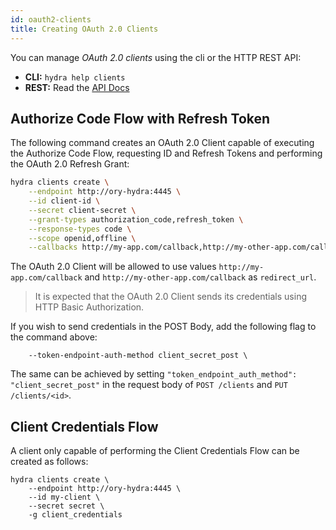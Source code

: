 ```yaml
---
id: oauth2-clients
title: Creating OAuth 2.0 Clients
---
```


You can manage _OAuth 2.0 clients_ using the cli or the HTTP REST API:

- **CLI:** `hydra help clients`
- **REST:** Read the [API Docs](../reference/api.mdx)

## Authorize Code Flow with Refresh Token

The following command creates an OAuth 2.0 Client capable of executing the
Authorize Code Flow, requesting ID and Refresh Tokens and performing the OAuth
2.0 Refresh Grant:

```sh
hydra clients create \
    --endpoint http://ory-hydra:4445 \
    --id client-id \
    --secret client-secret \
    --grant-types authorization_code,refresh_token \
    --response-types code \
    --scope openid,offline \
    --callbacks http://my-app.com/callback,http://my-other-app.com/callback
```

The OAuth 2.0 Client will be allowed to use values `http://my-app.com/callback`
and `http://my-other-app.com/callback` as `redirect_url`.

> It is expected that the OAuth 2.0 Client sends its credentials using HTTP
> Basic Authorization.

If you wish to send credentials in the POST Body, add the following flag to the
command above:

```
    --token-endpoint-auth-method client_secret_post \
```

The same can be achieved by setting
`"token_endpoint_auth_method": "client_secret_post"` in the request body of
`POST /clients` and `PUT /clients/<id>`.

## Client Credentials Flow

A client only capable of performing the Client Credentials Flow can be created
as follows:

```
hydra clients create \
    --endpoint http://ory-hydra:4445 \
    --id my-client \
    --secret secret \
    -g client_credentials
```
